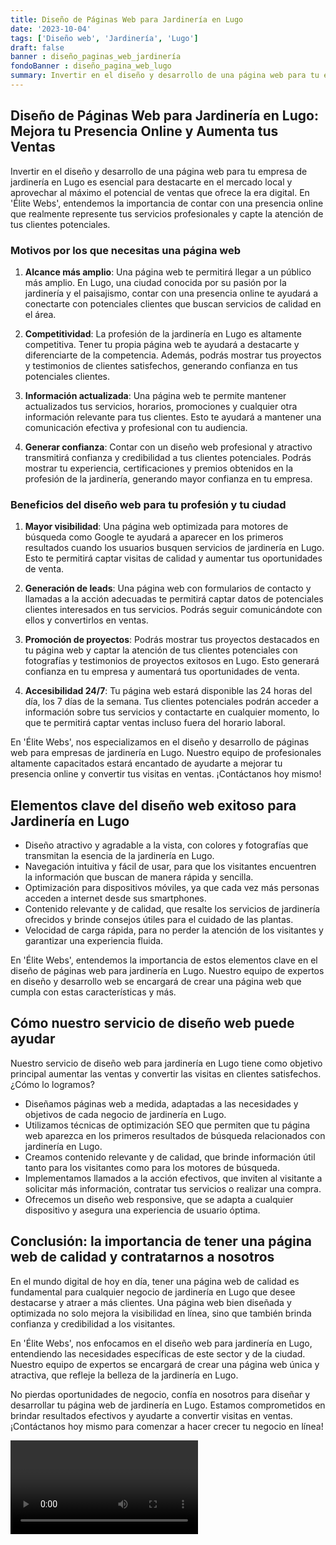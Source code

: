 ```yaml
---
title: Diseño de Páginas Web para Jardinería en Lugo
date: '2023-10-04'
tags: ['Diseño web', 'Jardinería', 'Lugo']
draft: false
banner : diseño_paginas_web_jardinería
fondoBanner : diseño_pagina_web_lugo
summary: Invertir en el diseño y desarrollo de una página web para tu empresa de jardinería en Lugo es esencial para destacarte en el mercado local y aprovechar al máximo el potencial de ventas que ofrece la era digital. En 'Élite Webs', entendemos la importancia de contar con una presencia online que realmente represente tus servicios profesionales y capte la atención de tus clientes potenciales.
---
```


## Diseño de Páginas Web para Jardinería en Lugo: Mejora tu Presencia Online y Aumenta tus Ventas

Invertir en el diseño y desarrollo de una página web para tu empresa de jardinería en Lugo es esencial para destacarte en el mercado local y aprovechar al máximo el potencial de ventas que ofrece la era digital. En 'Élite Webs', entendemos la importancia de contar con una presencia online que realmente represente tus servicios profesionales y capte la atención de tus clientes potenciales.

### Motivos por los que necesitas una página web

1. **Alcance más amplio**: Una página web te permitirá llegar a un público más amplio. En Lugo, una ciudad conocida por su pasión por la jardinería y el paisajismo, contar con una presencia online te ayudará a conectarte con potenciales clientes que buscan servicios de calidad en el área.

2. **Competitividad**: La profesión de la jardinería en Lugo es altamente competitiva. Tener tu propia página web te ayudará a destacarte y diferenciarte de la competencia. Además, podrás mostrar tus proyectos y testimonios de clientes satisfechos, generando confianza en tus potenciales clientes.

3. **Información actualizada**: Una página web te permite mantener actualizados tus servicios, horarios, promociones y cualquier otra información relevante para tus clientes. Esto te ayudará a mantener una comunicación efectiva y profesional con tu audiencia.

4. **Generar confianza**: Contar con un diseño web profesional y atractivo transmitirá confianza y credibilidad a tus clientes potenciales. Podrás mostrar tu experiencia, certificaciones y premios obtenidos en la profesión de la jardinería, generando mayor confianza en tu empresa.

### Beneficios del diseño web para tu profesión y tu ciudad

1. **Mayor visibilidad**: Una página web optimizada para motores de búsqueda como Google te ayudará a aparecer en los primeros resultados cuando los usuarios busquen servicios de jardinería en Lugo. Esto te permitirá captar visitas de calidad y aumentar tus oportunidades de venta.

2. **Generación de leads**: Una página web con formularios de contacto y llamadas a la acción adecuadas te permitirá captar datos de potenciales clientes interesados en tus servicios. Podrás seguir comunicándote con ellos y convertirlos en ventas.

3. **Promoción de proyectos**: Podrás mostrar tus proyectos destacados en tu página web y captar la atención de tus clientes potenciales con fotografías y testimonios de proyectos exitosos en Lugo. Esto generará confianza en tu empresa y aumentará tus oportunidades de venta.

4. **Accesibilidad 24/7**: Tu página web estará disponible las 24 horas del día, los 7 días de la semana. Tus clientes potenciales podrán acceder a información sobre tus servicios y contactarte en cualquier momento, lo que te permitirá captar ventas incluso fuera del horario laboral.

En 'Élite Webs', nos especializamos en el diseño y desarrollo de páginas web para empresas de jardinería en Lugo. Nuestro equipo de profesionales altamente capacitados estará encantado de ayudarte a mejorar tu presencia online y convertir tus visitas en ventas. ¡Contáctanos hoy mismo!

<GifSeo />

<Cta />

## Elementos clave del diseño web exitoso para Jardinería en Lugo

- Diseño atractivo y agradable a la vista, con colores y fotografías que transmitan la esencia de la jardinería en Lugo.
- Navegación intuitiva y fácil de usar, para que los visitantes encuentren la información que buscan de manera rápida y sencilla.
- Optimización para dispositivos móviles, ya que cada vez más personas acceden a internet desde sus smartphones.
- Contenido relevante y de calidad, que resalte los servicios de jardinería ofrecidos y brinde consejos útiles para el cuidado de las plantas.
- Velocidad de carga rápida, para no perder la atención de los visitantes y garantizar una experiencia fluida.

En 'Élite Webs', entendemos la importancia de estos elementos clave en el diseño de páginas web para jardinería en Lugo. Nuestro equipo de expertos en diseño y desarrollo web se encargará de crear una página web que cumpla con estas características y más. 

## Cómo nuestro servicio de diseño web puede ayudar

Nuestro servicio de diseño web para jardinería en Lugo tiene como objetivo principal aumentar las ventas y convertir las visitas en clientes satisfechos. ¿Cómo lo logramos?

- Diseñamos páginas web a medida, adaptadas a las necesidades y objetivos de cada negocio de jardinería en Lugo.
- Utilizamos técnicas de optimización SEO que permiten que tu página web aparezca en los primeros resultados de búsqueda relacionados con jardinería en Lugo.
- Creamos contenido relevante y de calidad, que brinde información útil tanto para los visitantes como para los motores de búsqueda.
- Implementamos llamados a la acción efectivos, que inviten al visitante a solicitar más información, contratar tus servicios o realizar una compra.
- Ofrecemos un diseño web responsive, que se adapta a cualquier dispositivo y asegura una experiencia de usuario óptima.

## Conclusión: la importancia de tener una página web de calidad y contratarnos a nosotros

En el mundo digital de hoy en día, tener una página web de calidad es fundamental para cualquier negocio de jardinería en Lugo que desee destacarse y atraer a más clientes. Una página web bien diseñada y optimizada no solo mejora la visibilidad en línea, sino que también brinda confianza y credibilidad a los visitantes.

En 'Élite Webs', nos enfocamos en el diseño web para jardinería en Lugo, entendiendo las necesidades específicas de este sector y de la ciudad. Nuestro equipo de expertos se encargará de crear una página web única y atractiva, que refleje la belleza de la jardinería en Lugo.

No pierdas oportunidades de negocio, confía en nosotros para diseñar y desarrollar tu página web de jardinería en Lugo. Estamos comprometidos en brindar resultados efectivos y ayudarte a convertir visitas en ventas. ¡Contáctanos hoy mismo para comenzar a hacer crecer tu negocio en línea!

<Video />

<CtaBot job='Jardinería' city='Lugo'/>

<Gmaps query='Lugo+españa+maps' />